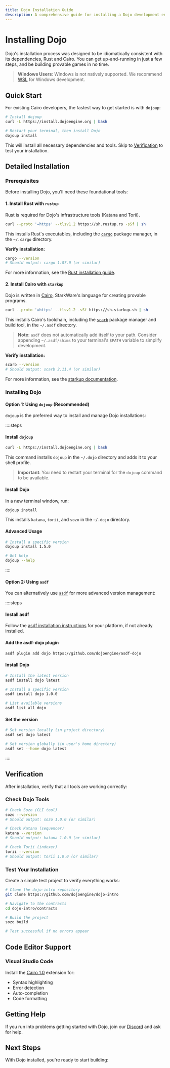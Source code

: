 ```yaml
---
title: Dojo Installation Guide
description: A comprehensive guide for installing a Dojo development environment across different platforms and use cases.
---
```



# Installing Dojo

Dojo's installation process was designed to be idiomatically consistent with its dependencies, Rust and Cairo.
You can get up-and-running in just a few steps, and be building provable games in no time.

> **Windows Users**: Windows is not natively supported. We recommend [WSL](https://learn.microsoft.com/en-us/windows/wsl/install) for Windows development.

## Quick Start

For existing Cairo developers, the fastest way to get started is with `dojoup`:

```bash
# Install dojoup
curl -L https://install.dojoengine.org | bash

# Restart your terminal, then install Dojo
dojoup install
```

This will install all necessary dependencies and tools. Skip to [Verification](#verification) to test your installation.

## Detailed Installation

### Prerequisites

Before installing Dojo, you'll need these foundational tools:

#### 1. Install Rust with `rustup`

Rust is required for Dojo's infrastructure tools (Katana and Torii).

```bash
curl --proto '=https' --tlsv1.2 https://sh.rustup.rs -sSf | sh
```

This installs Rust's executables, including the [`cargo`](https://doc.rust-lang.org/cargo/) package manager, in the `~/.cargo` directory.

**Verify installation:**
```bash
cargo --version
# Should output: cargo 1.87.0 (or similar)
```

For more information, see the [Rust installation guide](https://doc.rust-lang.org/book/ch01-01-installation.html).

#### 2. Install Cairo with `starkup`

Dojo is written in [Cairo](https://www.cairo-lang.org/), StarkWare's language for creating provable programs.

```bash
curl --proto '=https' --tlsv1.2 -sSf https://sh.starkup.sh | sh
```

This installs Cairo's toolchain, including the [`scarb`](https://docs.swmansion.com/scarb/) package manager and build tool, in the `~/.asdf` directory.

> **Note**: `asdf` does not automatically add itself to your path. Consider appending `~/.asdf/shims` to your terminal's `$PATH` variable to simplify development.

**Verify installation:**
```bash
scarb --version
# Should output: scarb 2.11.4 (or similar)
```

For more information, see the [starkup documentation](https://github.com/software-mansion/starkup).

### Installing Dojo

#### Option 1: Using `dojoup` (Recommended)

`dojoup` is the preferred way to install and manage Dojo installations:

::::steps

#### Install `dojoup`

```bash
curl -L https://install.dojoengine.org | bash
```

This command installs `dojoup` in the `~/.dojo` directory and adds it to your shell profile.

> **Important**: You need to restart your terminal for the `dojoup` command to be available.

#### Install Dojo

In a new terminal window, run:

```bash
dojoup install
```

This installs `katana`, `torii`, and `sozo` in the `~/.dojo` directory.

#### Advanced Usage

```bash
# Install a specific version
dojoup install 1.5.0

# Get help
dojoup --help
```

::::

#### Option 2: Using `asdf`

You can alternatively use [`asdf`](https://asdf-vm.com/) for more advanced version management:

::::steps

#### Install asdf

Follow the [asdf installation instructions](https://asdf-vm.com/guide/getting-started.html) for your platform, if not already installed.

#### Add the asdf-dojo plugin

```bash
asdf plugin add dojo https://github.com/dojoengine/asdf-dojo
```

#### Install Dojo

```bash
# Install the latest version
asdf install dojo latest

# Install a specific version
asdf install dojo 1.0.0

# List available versions
asdf list all dojo
```

#### Set the version

```bash
# Set version locally (in project directory)
asdf set dojo latest

# Set version globally (in user's home directory)
asdf set --home dojo latest
```

::::

## Verification

After installation, verify that all tools are working correctly:

### Check Dojo Tools

```bash
# Check Sozo (CLI tool)
sozo --version
# Should output: sozo 1.0.0 (or similar)

# Check Katana (sequencer)
katana --version
# Should output: katana 1.0.0 (or similar)

# Check Torii (indexer)
torii --version
# Should output: torii 1.0.0 (or similar)
```

### Test Your Installation

Create a simple test project to verify everything works:

```bash
# Clone the dojo-intro repository
git clone https://github.com/dojoengine/dojo-intro

# Navigate to the contracts
cd dojo-intro/contracts

# Build the project
sozo build

# Test successful if no errors appear
```

## Code Editor Support

### Visual Studio Code

Install the [Cairo 1.0](https://marketplace.visualstudio.com/items?itemName=starkware.cairo1) extension for:
- Syntax highlighting
- Error detection
- Auto-completion
- Code formatting

## Getting Help

If you run into problems getting started with Dojo, join our [Discord](https://discord.gg/invite/dojoengine) and ask for help.

## Next Steps

With Dojo installed, you're ready to start building:

<div className="grid grid-cols-2 gap-8">
    <LinkCard
        title="Dojo 101"
        description="Create your first Dojo application."
        link="/tutorials/dojo-starter"
    />
    <LinkCard
        title="Explore Dojo"
        description="Learn about the framework."
        link="/framework"
    />
</div>
